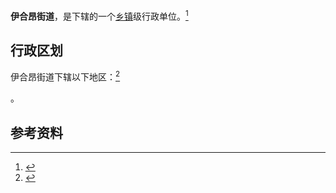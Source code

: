 {{中国乡级行政区|62/30/01/002/000}}

'''伊合昂街道'''，是{{PRC admin/fullname|62/30/01/002/000|3}}下辖的一个[[乡镇|乡镇]]级行政单位。<ref>{{PRC admin/ref sgc|{{PRC admin/parent|62/30/01/002/000}}}}</ref>

== 行政区划 ==

伊合昂街道下辖以下地区：<ref>{{PRC admin/ref sgc|62/30/01/002/000}}</ref>

{{PRC admin/children|62/30/01/002/000}}。

== 参考资料 ==

{{reflist}}

{{行政区划小作品}}
{{PRC admin/navcat|62/30/01/002/000}}